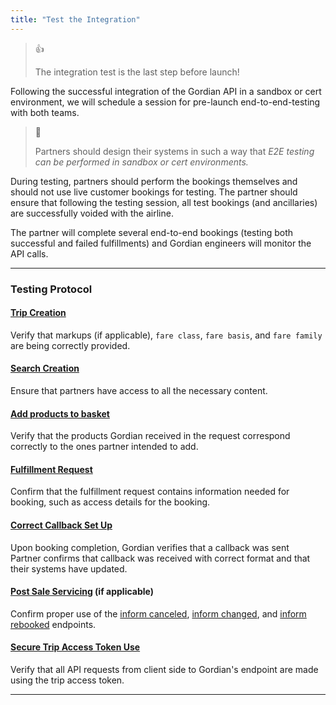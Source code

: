 ```yaml
---
title: "Test the Integration"
---
```


> 👍
> 
> The integration test is the last step before launch!

Following the successful integration of the Gordian API in a sandbox or cert environment, we will schedule a session for pre-launch end-to-end-testing with both teams. 

> 📘
> 
> Partners should design their systems in such a way that _E2E testing can be performed in sandbox or cert environments._

During testing, partners should perform the bookings themselves and should not use live customer bookings for testing. The partner should ensure that following the testing session, all test bookings (and ancillaries) are successfully voided with the airline.

The partner will complete several end-to-end bookings (testing both successful and failed fulfillments) and Gordian engineers will monitor the API calls. 

---

### Testing Protocol

#### [Trip Creation](/reference/create%5Ftrip)

Verify that markups (if applicable), `fare class`, `fare basis`, and `fare family` are being correctly provided.

#### [Search Creation](/reference/create%5Fsearch)

Ensure that partners have access to all the necessary content.

#### [Add products to basket](/reference/add%5Fto%5Fbasket)

Verify that the products Gordian received in the request correspond correctly to the ones partner intended to add.

#### [Fulfillment Request](/reference/fulfill)

Confirm that the fulfillment request contains information needed for booking, such as access details for the booking.

#### [Correct Callback Set Up](/reference/create%5Fcallback%5Fsubscription)

Upon booking completion, Gordian verifies that a callback was sent  
Partner confirms that callback was received with correct format and that their systems have updated.

#### [Post Sale Servicing](/reference/informcancelled) (if applicable)

Confirm proper use of the [inform canceled](/reference/informcancelled), [inform changed](/reference/informchanged), and [inform rebooked](/reference/informrebooked) endpoints. 

#### [Secure Trip Access Token Use](/reference/authorizeclient)

Verify that all API requests from client side to Gordian's endpoint are made using the trip access token.

---